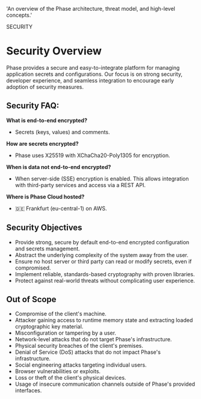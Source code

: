 
  'An overview of the Phase architecture, threat model, and high-level concepts.'

<HeroPattern />

<Tag variant="small">SECURITY</Tag>

# Security Overview

Phase provides a secure and easy-to-integrate platform for managing application secrets and configurations. Our focus is on strong security, developer experience, and seamless integration to encourage early adoption of security measures.

## Security FAQ:

**What is end-to-end encrypted?**
- Secrets (keys, values) and comments.

**How are secrets encrypted?**
- Phase uses X25519 with XChaCha20-Poly1305 for encryption.

**When is data not end-to-end encrypted?**
- When server-side (SSE) encryption is enabled. This allows integration with third-party services and access via a REST API.

**Where is Phase Cloud hosted?**
- 🇩🇪 Frankfurt (eu-central-1) on AWS.

## Security Objectives

- Provide strong, secure by default end-to-end encrypted configuration and secrets management.
- Abstract the underlying complexity of the system away from the user. 
- Ensure no host server or third party can read or modify secrets, even if compromised.
- Implement reliable, standards-based cryptography with proven libraries.
- Protect against real-world threats without complicating user experience.

## Out of Scope
- Compromise of the client's machine.
- Attacker gaining access to runtime memory state and extracting loaded cryptographic key material.
- Misconfiguration or tampering by a user.
- Network-level attacks that do not target Phase's infrastructure.
- Physical security breaches of the client's premises.
- Denial of Service (DoS) attacks that do not impact Phase's infrastructure.
- Social engineering attacks targeting individual users.
- Browser vulnerabilities or exploits.
- Loss or theft of the client's physical devices.
- Usage of insecure communication channels outside of Phase's provided interfaces.


<SecurityCards />